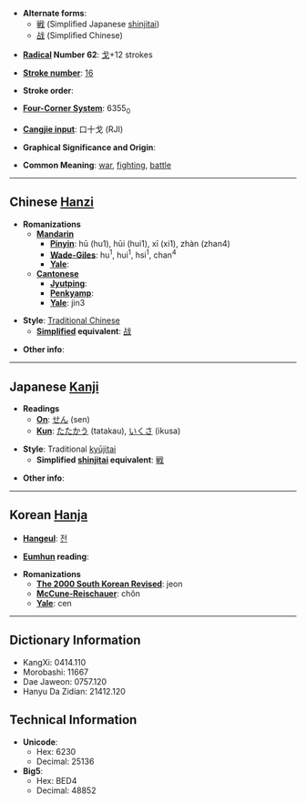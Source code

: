 * '''Alternate forms''':
**[[戦]] (Simplified Japanese [[shinjitai]])
**[[战]] (Simplified Chinese)

* '''[[Wiktionary:Chinese radical index| Radical]] Number 62''': [[Wiktionary:Chinese radical index 戈|戈]]+12 strokes

* '''[[Wiktionary:Chinese total strokes index|Stroke number]]''': [[Wiktionary:Chinese total strokes index 16|16]]

* '''Stroke order''': 

* '''[[Wiktionary:Chinese four corner index|Four-Corner System]]''': 6355<sub>0</sub>

* '''[[Wiktionary:Chinese Cangjie index|Cangjie input]]''': 口十戈 (RJI)

* '''Graphical Significance and Origin''': 

* '''Common Meaning''': [[war]], [[fighting]], [[battle]]

----

== Chinese [[Hanzi]] ==

* '''Romanizations'''
** '''[[Mandarin]]'''
*** '''[[Pinyin]]''': hū (hu1), hūi (hui1), xī (xi1), zhàn (zhan4)
*** '''[[Wade-Giles]]''': hu<sup>1</sup>, hui<sup>1</sup>, hsi<sup>1</sup>, chan<sup>4</sup>
*** '''[[Yale]]''': 
** '''[[Cantonese]]'''
*** '''[[Jyutping]]''':
*** '''[[Penkyamp]]''': 
*** '''[[Yale]]''': jin3

* '''Style''': [[Traditional Chinese]] 
** '''[[Simplified Chinese|Simplified]] equivalent''': [[战]]

* '''Other info''': 

----

== Japanese [[Kanji]] ==

* '''Readings'''
** '''[[On]]''': [[せん]] (sen)
** '''[[Kun]]''': [[たたかう]] (tatakau), [[いくさ]] (ikusa)

* '''Style''': Traditional [[kyūjitai]]
** '''Simplified [[shinjitai]] equivalent''': [[戦]]

* '''Other info''':  

----

== Korean [[Hanja]] ==

* '''[[Hangeul]]''': [[전]]

* '''[[Eumhun]] reading''': 

* '''Romanizations'''
** '''[[The 2000 South Korean Revised Romanization|The 2000 South Korean Revised]]''': jeon
** '''[[McCune-Reischauer]]''': chŏn
** '''[[Yale]]''': cen

----

== Dictionary Information ==

* KangXi: 0414.110
* Morobashi: 11667
* Dae Jaweon: 0757.120
* Hanyu Da Zidian: 21412.120

== Technical Information ==

* '''Unicode''':
** Hex: 6230
** Decimal: 25136
* '''Big5''':
** Hex: BED4
** Decimal: 48852